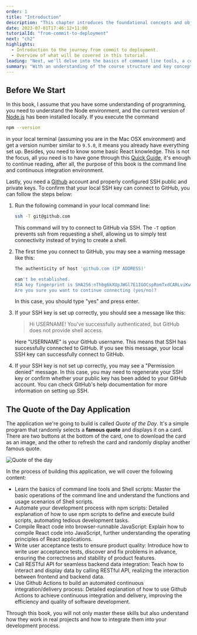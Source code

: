 ```yaml
---
order: 1
title: "Introduction"
description: "This chapter introduces the foundational concepts and objectives of the course 'From Commit to Deployment.' It outlines the journey from coding to deployment, covering key practices in modern software development."
date: 2023-07-01T17:46:12+11:00
tutorialId: "from-commit-to-deployment"
next: "ch2"
highlights:
  - Introduction to the journey from commit to deployment.
  - Overview of what will be covered in this tutorial.
leading: "Next, we'll delve into the basics of command line tools, a cornerstone of automation tasks in efficient software development."
summary: "With an understanding of the course structure and key concepts, you're all set to dive into the world of modern software development. Let's begin this educational journey together!"
---
```


## Before We Start

In this book, I assume that you have some understanding of programming, you need to understand the Node environment, and the current version of [Node.js](https://nodejs.org/en) has been installed locally. If you execute the command

```bash
npm --version
```

in your local terminal (assuming you are in the Mac OSX environment) and get a version number similar to `9.5.0`, it means you already have everything set up. Besides, you need to know some basic React knowledge. This is not the focus, all you need is to have gone through this [Quick Guide](https://react.dev/learn), it's enough to continue reading, after all, the purpose of this book is the command line and continuous integration environment.

Lastly, you need a [Github](https://github.com/) account and properly configured SSH public and private keys. To confirm that your local SSH key can connect to GitHub, you can follow the steps below:

1. Run the following command in your local command line:

    ```bash
    ssh -T git@github.com
    ```
    
    This command will try to connect to GitHub via SSH. The `-T` option prevents ssh from requesting a shell, allowing us to simply test connectivity instead of trying to create a shell.

2. The first time you connect to GitHub, you may see a warning message like this:

    ```sh
    The authenticity of host 'github.com (IP ADDRESS)'

    can't be established.
    RSA key fingerprint is SHA256:nThbg6kXUpJWGl7E1IGOCspRomTxdCARLviKw6E5SY8.
    Are you sure you want to continue connecting (yes/no)?
    ```

    In this case, you should type "yes" and press enter.

3. If your SSH key is set up correctly, you should see a message like this:

    >Hi USERNAME! You've successfully authenticated, but GitHub does not provide shell access.

    Here "USERNAME" is your GitHub username. This means that SSH has successfully connected to GitHub. If you see this message, your local SSH key can successfully connect to GitHub.

4. If your SSH key is not set up correctly, you may see a "Permission denied" message. In this case, you may need to regenerate your SSH key or confirm whether your public key has been added to your GitHub account. You can check GitHub's help documentation for more information on setting up SSH.


## The Quote of the Day Application

The application we're going to build is called *Quote of the Day*. It's a simple program that randomly selects a **famous quote** and displays it on a card. There are two buttons at the bottom of the card, one to download the card as an image, and the other to refresh the card and randomly display another famous quote.

![Quote of the day](/tutorials/from-commit-to-deployment/ch1/quote-of-the-day.png)

In the process of building this application, we will cover the following content:

- Learn the basics of command line tools and Shell scripts: Master the basic operations of the command line and understand the functions and usage scenarios of Shell scripts.
- Automate your development process with npm scripts: Detailed explanation of how to use npm scripts to define and execute build scripts, automating tedious development tasks.
- Compile React code into browser-runnable JavaScript: Explain how to compile React code into JavaScript, further understanding the operating principles of React applications.
- Write user acceptance tests to ensure product quality: Introduce how to write user acceptance tests, discover and fix problems in advance, ensuring the correctness and stability of product features.
- Call RESTful API for seamless backend data integration: Teach how to interact and display data by calling RESTful API, realizing the interaction between frontend and backend data.
- Use Github Actions to build an automated continuous integration/delivery process: Detailed explanation of how to use Github Actions to achieve continuous integration and delivery, improving the efficiency and quality of software development.

Through this book, you will not only master these skills but also understand how they work in real projects and how to integrate them into your development process.